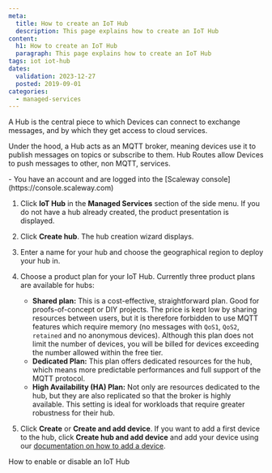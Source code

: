 ```yaml
---
meta:
  title: How to create an IoT Hub
  description: This page explains how to create an IoT Hub
content:
  h1: How to create an IoT Hub
  paragraph: This page explains how to create an IoT Hub
tags: iot iot-hub
dates:
  validation: 2023-12-27
  posted: 2019-09-01
categories:
  - managed-services
---
```


A Hub is the central piece to which Devices can connect to exchange messages, and by which they get access to cloud services.

Under the hood, a Hub acts as an MQTT broker, meaning devices use it to publish messages on topics or subscribe to them. Hub Routes allow Devices to push messages to other, non MQTT, services.

<Macro id="requirements" >

<Message type="requirement">
  - You have an account and are logged into the [Scaleway console](https://console.scaleway.com)
</Message>

1. Click **IoT Hub** in the **Managed Services** section of the side menu. If you do not have a hub already created, the product presentation is displayed.
2. Click **Create hub**. The hub creation wizard displays.

3. Enter a name for your hub and choose the geographical region to deploy your hub in.
4. Choose a product plan for your IoT Hub. Currently three product plans are available for hubs:
    * **Shared plan:** This is a cost-effective, straightforward plan. Good for proofs-of-concept or DIY projects. The price is kept low by sharing resources between users, but it is therefore forbidden to use MQTT features which require memory (no messages with `QoS1`, `QoS2`, `retained` and no anonymous devices). Although this plan does not limit the number of devices, you will be billed for devices exceeding the number allowed within the free tier.
    * **Dedicated Plan:** This plan offers dedicated resources for the hub, which means more predictable performances and full support of the MQTT protocol.
    * **High Availability (HA) Plan:** Not only are resources dedicated to the hub, but they are also replicated so that the broker is highly available. This setting is ideal for workloads that require greater robustness for their hub.
5. Click **Create** or **Create and add device**.
    <Message type="note">
      If you want to add a first device to the hub, click **Create hub and add device** and add your device using our [documentation on how to add a device](/managed-services/iot-hub/how-to/add-device).
    </Message>


<Navigation title="See also">
  <NextButton to="/managed-services/iot-hub/how-to/enable-disable-hub/">How to enable or disable an IoT Hub</NextButton>
</Navigation>
